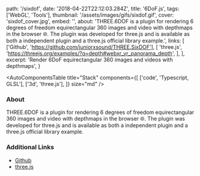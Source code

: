   path: '/sixdof',
  date: '2018-04-22T22:12:03.284Z',
  title: '6DoF.js',
  tags: ['WebGL', 'Tools'],
  thumbnail: '/assets/images/gifs/sixdof.gif',
  cover: 'sixdof_cover.jpg',
  embed: '',
  about:
    'THREE.6DOF is a plugin for rendering 6 degrees of freedom equirectangular 360 images and video with depthmaps in the browser 🌐. The plugin was developed for three.js and is available as both a independent plugin and a three.js official library example.',
  links: [
    ['Github', 'https://github.com/juniorxsound/THREE.SixDOF'],
    [
      'three.js',
      'https://threejs.org/examples/?q=depth#webxr_vr_panorama_depth',
    ],
  ],
  excerpt: 'Render 6DoF equirectangular 360 images and videos with depthmaps',
}

<AutoComponentsTable
  title="Stack"
  components={[
    ['code', 'Typescript, GLSL'],
    ['3d', 'three.js'],
  ]}
  size="md"
/>

### About

THREE.6DOF is a plugin for rendering 6 degrees of freedom equirectangular 360 images and video with depthmaps in the browser 🌐. The plugin was developed for three.js and is available as both a independent plugin and a three.js official library example.

### Additional Links

- [Github](https://github.com/juniorxsound/THREE.SixDOF)
- [three.js](https://threejs.org/examples/?q=depth#webxr_vr_panorama_depth)
